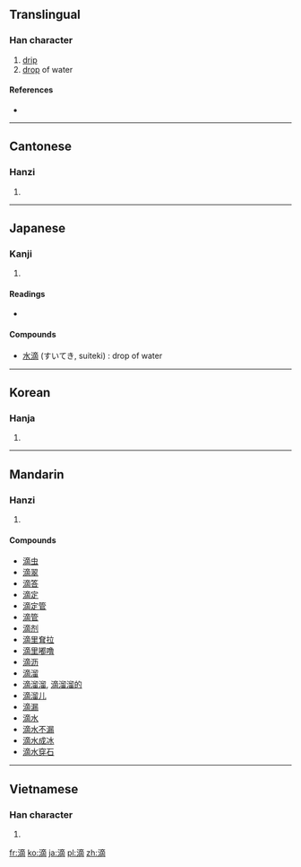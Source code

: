 ==Translingual==

===Han character===
{{Han char|rn=85|rad=水|as=11|sn=14|four=3012<sub>7</sub>|canj=水卜金月 (EYCB)}}

# [[drip]]
# [[drop]] of water

====References====
* {{Han ref|kx=0644.030|dkj=18084|dj=1051.160|hdz=31729.020|uh=6EF4|ud=28404|bh=BA77|bd=47735}}

----

==Cantonese==

===Hanzi===
{{yue-hanzi|jyut=|y=dik1}}

# {{defn|Cantonese|sort=水11}}

----

==Japanese==

===Kanji===
{{ja-kanji|grade=c|rs=水11}}

# {{defn|Japanese|sort=水11}}

====Readings====
* {{ja-readings|on=[[てき]] (teki)|kun=[[したたる]] (shitataru), [[しずく]] (shizuku), [[したたり]] (shitatari)}}


====Compounds====
* [[水滴]] (すいてき, suiteki) : drop of water

----

==Korean==

===Hanja===
{{ko-hanja|hangeul=적|eumhun=|rv=jeok|mr=chŏk|y=cek}}

# {{defn|Korean|sort=水11}}

----

==Mandarin==

===Hanzi===
{{cmn-hanzi|pin=[[dī]] ([[di1]])|wg=ti<sup>1</sup>}}

# {{defn|Mandarin|sort=水11}}

====Compounds====
* [[滴虫]]
* [[滴翠]]
* [[滴答]]
* [[滴定]]
* [[滴定管]]
* [[滴管]]
* [[滴剂]]
* [[滴里耷拉]]
* [[滴里嘟噜]]
* [[滴沥]]
* [[滴溜]]
* [[滴溜溜]], [[滴溜溜的]]
* [[滴溜儿]]
* [[滴漏]]
* [[滴水]]
* [[滴水不漏]]
* [[滴水成冰]]
* [[滴水穿石]]

----

==Vietnamese==

===Han character===
{{vi-hantu|[[tích]], [[nhích]], [[nhếch]], [[rích]], [[tách]], [[trích]]|rs=水11}}

# {{defn|Vietnamese|sort=水11}}

[[fr:滴]]
[[ko:滴]]
[[ja:滴]]
[[pl:滴]]
[[zh:滴]]